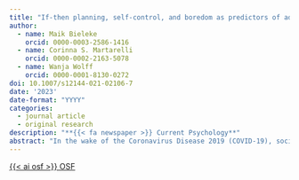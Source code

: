 ```yaml
---
title: "If-then planning, self-control, and boredom as predictors of adherence to social distancing guidelines: Evidence from a two-wave longitudinal study with a behavioral intervention"
author:
  - name: Maik Bieleke
    orcid: 0000-0003-2586-1416
  - name: Corinna S. Martarelli
    orcid: 0000-0002-2163-5078
  - name: Wanja Wolff
    orcid: 0000-0001-8130-0272
doi: 10.1007/s12144-021-02106-7
date: '2023'
date-format: "YYYY"
categories:
  - journal article
  - original research
description: "**{{< fa newspaper >}} Current Psychology**"
abstract: "In the wake of the Coronavirus Disease 2019 (COVID-19), social distancing is instrumental for containing the pandemic. To maximize its effectiveness, it is paramount to investigate psychological factors that predict adherence to social distancing guidelines and examine corresponding interventions. We focused on individual differences in if-then planning, self-control, and boredom, and tested an intervention based on if-then planning. We conducted a two-wave longitudinal study combining observational and experimental methods. Participants (*N* = 574, 35.7% female, age: *M* = 37.5 years, *SD* = 10.8) reported their adherence to social distancing guidelines and the perceived difficulty of adherence at T1, along with trait measures of if-then planning, self-control, and boredom. Afterwards, they were randomly assigned to an if-then planning intervention to increase adherence, or to a control intervention. One week later at T2, participants again reported their adherence and the perceived difficulty of adhering. Multiple regression and structural equation modeling were used to establish whether trait if-then planning, self-control, and boredom predicted adherence, and to examine the effects of the if-then planning intervention. Trait if-then planning, self-control, and boredom were associated with T1 adherence, while only if-then planning and boredom predicted T2 adherence. No overall treatment effect of the if-then planning intervention emerged; however, participants who complied with the intervention (75.6%) maintained higher levels of adherence over time than control participants. In sum, individual differences in if-then planning, self-control, and boredom predicted adherence to social distancing guidelines. If-then planning interventions are promising but require further steps to ascertain compliance."
---
```


<a class="btn btn-dark rounded-pill" href="https://osf.io/y2rdk" role="button">{{< ai osf >}} OSF</a>
